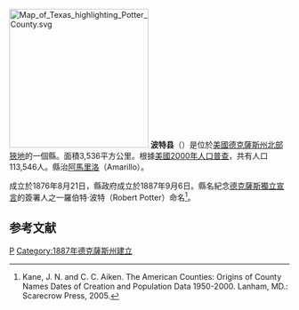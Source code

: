 {{noteTA
|T=zh-hans:波特县 (德克萨斯州);zh-hk:波特縣 (德克薩斯州);zh-tw:波特郡 (德克薩斯州);
|1=zh-hans:县;zh-hk:縣;zh-tw:郡;
}}

{{Otheruses|波特縣|subject=美國德克薩斯州的一個縣|other=同名的縣}}
[[File:Map_of_Texas_highlighting_Potter_County.svg|250px]]
'''波特县'''（{{lang-en|Potter County}}）是位於[[美國|美國]][[德克薩斯州|德克薩斯州]][[北部狹地|北部狹地]]的一個縣。面積3,536平方公里。根據[[美國2000年人口普查|美國2000年人口普查]]，共有人口113,546人。縣治[[阿馬里洛|阿馬里洛]]（Amarillo）。

成立於1876年8月21日，縣政府成立於1887年9月6日。縣名紀念[[德克薩斯獨立宣言|德克薩斯獨立宣言]]的簽署人之一羅伯特·波特（Robert Potter）命名<ref>Kane, J. N. and C. C. Aiken. The American Counties: Origins of County Names Dates of Creation and Population Data 1950-2000. Lanham, MD.: Scarecrow Press, 2005.</ref>。

==参考文献==
<div class="references-small">
<references />
</div>
{{texas-stub}}
{{Texas}}
[[Category:得克萨斯州行政区划|P]]
[[Category:1887年德克薩斯州建立|Category:1887年德克薩斯州建立]]